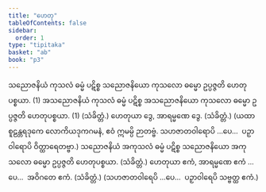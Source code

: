 ```yaml
---
title: "ဟေတု"
tableOfContents: false
sidebar:
  order: 1
type: "tipitaka"
basket: "ab"
book: "p3"
---
```



<DynamicBreadcrumb />

<Division number="10" book="p3" e="ch" v="39" p="371">

<Paragraph number="1720" book="p3">
သညောဇနိယံ ကုသလံ ဓမ္မံ ပဋိစ္စ သညောဇနိယော ကုသလော ဓမ္မော ဥပ္ပဇ္ဇတိ ဟေတုပစ္စယာ. (1)
</Paragraph>

<Paragraph number="1721" book="p3">
အသညောဇနိယံ ကုသလံ ဓမ္မံ ပဋိစ္စ အသညောဇနိယော ကုသလော ဓမ္မော ဥပ္ပဇ္ဇတိ ဟေတုပစ္စယာ. (1) (သံခိတ္တံ.)
</Paragraph>

</Division>
<Division number="11" book="p3" e="ch" v="39" p="371">

<Paragraph number="1722" book="p3">
ဟေတုယာ ဒွေ, အာရမ္မဏေ ဒွေ. (သံခိတ္တံ.)
</Paragraph>

<Paragraph number="1723" book="p3">
(ယထာ စူဠန္တရဒုကေ လောကိယဒုကဂမနံ, ဧဝံ ဣမမ္ပိ ဉာတဗ္ဗံ. သဟဇာတဝါရောပိ …ပေ…  ပဉှာဝါရောပိ ဝိတ္ထာရေတဗ္ဗာ.)
</Paragraph>

</Division>
<Division number="12" book="p3" e="ch" v="39" p="371">

<Paragraph number="1724" book="p3">
သညောဇနိယံ အကုသလံ ဓမ္မံ ပဋိစ္စ သညောဇနိယော အကုသလော ဓမ္မော ဥပ္ပဇ္ဇတိ ဟေတုပစ္စယာ. (သံခိတ္တံ.)
</Paragraph>

</Division>
<Division number="13" book="p3" e="ch" v="39" p="371">

<Paragraph number="1725" book="p3">
ဟေတုယာ ဧကံ, အာရမ္မဏေ ဧကံ …ပေ…  အဝိဂတေ ဧကံ. (သံခိတ္တံ.)
</Paragraph>

<Paragraph number="1726" book="p3">
(သဟဇာတဝါရေပိ …ပေ…  ပဉှာဝါရေပိ သဗ္ဗတ္ထ ဧကံ.)
</Paragraph>
</Division>